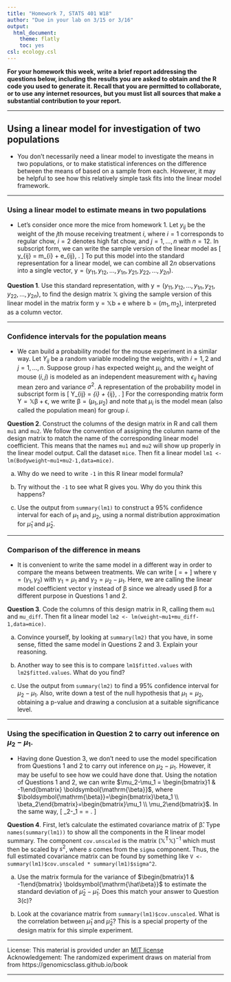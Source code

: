 ```yaml
---
title: "Homework 7, STATS 401 W18"
author: "Due in your lab on 3/15 or 3/16"
output:
  html_document:
    theme: flatly
    toc: yes
csl: ecology.csl
---
```


\newcommand\mat[1]{\mathbb{#1}}
\renewcommand\vect[1]{\boldsymbol{\mathrm{#1}}}
\newcommand\xtranspose{{\mbox{\tiny \textsc{t}}}}
\newcommand\transpose{{\scriptscriptstyle \mathrm{T}}}
\newcommand\prob{\mathrm{P}}

**For your homework this week, write a brief report addressing the questions below, including the results you are asked to obtain and the R code you used to generate it.
Recall that you are permitted to collaborate, or to use any internet resources, but you must list all sources that make a substantial contribution to your report.**

--------------

## Using a linear model for investigation of two populations

* You don't necessarily need a linear model to investigate the means in two populations, or to make statistical inferences on the difference between the means of based on a sample from each. However, it may be helpful to see how this relatively simple task fits into the linear model framework.

-------------

### Using a linear model to estimate means in two populations

* Let's consider once more the mice from homework 1. Let $y_{ij}$ be the weight of the $j$th mouse receiving treatment $i$, where $i=1$ corresponds to regular chow, $i=2$ denotes high fat chow, and $j=1,\dots,n$ with $n=12$. In subscript form, we can write the sample version of the linear model as
\[
y_{ij} = m_{i} + e_{ij}, \quad \mbox{for $i=1,2$ and $j=1,\dots,n$}.
\]
To put this model into the standard representation for a linear model, we can combine all $2n$ observations into a single vector,
$\vect{y}=(y_{11},y_{12},\dots,y_{1n},y_{21},y_{22},\dots,y_{2n})$.


**Question 1**. Use this standard representation, with $\vect{y}=(y_{11},y_{12},\dots,y_{1n},y_{21},y_{22},\dots,y_{2n})$,  to find the design matrix $\mat{X}$ giving the sample version of this linear model in the matrix form $\vect{y}=\mat{X}\vect{b}+\vect{e}$ where $\vect{b}=(m_1,m_2)$, interpreted as a column vector.


-------

### Confidence intervals for the population means

* We can build a probability model for the mouse experiment in a similar way. Let $Y_{ij}$ be a random variable modeling the weights, with $i=1,2$ and $j=1,\dots,n$. Suppose group $i$ has expected weight $\mu_i$, and the weight of mouse $(i,j)$ is modeled as an independent measurement with $\epsilon_{ij}$ having mean zero and variance $\sigma^2$. A representation of the probability model in subscript form is
\[
Y_{ij} = \mu_{i} + \epsilon_{ij}, \quad \mbox{for $i=1,2$ and $j=1,\dots,n$}.
\]
For the corresponding matrix form $\vect{Y}=\mat{X}\vect{\beta}+\vect{\epsilon}$, we write $\vect{\beta}=(\mu_1,\mu_2)$ and note that $\mu_i$ is the model mean (also called the population mean) for group $i$.

**Question 2**. Construct the columns of the design matrix in R and call them `mu1` and `mu2`. We follow the convention of assigning the column name of the design matrix to match the name of the corresponding linear model coefficient. This means that the names `mu1` and `mu2` will show up properly in the linear model output. Call the dataset `mice`. Then fit a linear model `lm1 <- lm(Bodyweight~mu1+mu2-1,data=mice)`.

(a) Why do we need to write `-1` in this R linear model formula?

(b) Try without the `-1` to see what R gives you. Why do you think this happens?

(c) Use the output from `summary(lm1)` to construct a 95% confidence interval for each of $\mu_1$ and $\mu_2$, using a normal distribution approximation for $\hat\mu_1$ and $\hat\mu_2$.

----------

### Comparison of the difference in means

* It is convenient to write the same model in a different way in order to compare the means between treatments. We can write
\[
\vect{Y}=
\begin{bmatrix}
1 & 0 \\
1 & 0 \\
\vdots & \vdots \\
1 & 0 \\
1 & 1 \\
1 & 1 \\
\vdots & \vdots \\
1 & 1
\end{bmatrix} \vect{\gamma} + \vect{\epsilon}
\]
where $\vect{\gamma}=(\gamma_1,\gamma_2)$ with $\gamma_1=\mu_1$ and $\gamma_2=\mu_2-\mu_1$. Here, we are calling the linear model coefficient vector $\vect{\gamma}$ instead of $\vect{\beta}$ since we already used $\vect{\beta}$ for a different purpose in Questions 1 and 2.


**Question 3**. Code the columns of this design matrix in R, calling them `mu1` and `mu_diff`. Then fit a linear model `lm2 <- lm(weight~mu1+mu_diff-1,data=mice)`.

(a) Convince yourself, by looking at `summary(lm2)` that you have, in some sense, fitted the same model in Questions 2 and 3. Explain your reasoning.

(b) Another way to see this is to compare `lm1$fitted.values` with `lm2$fitted.values`. What do you find?

(c) Use the output from `summary(lm2)` to find a 95% confidence interval for $\mu_2-\mu_1$. Also, write down a test of the null hypothesis that $\mu_1=\mu_2$, obtaining a p-value and drawing a conclusion at a suitable significance level.

--------

### Using the specification in Question 2 to carry out inference on $\mu_2-\mu_1$. 

* Having done Question 3, we don't need to use the model specification from Questions 1 and 2 to carry out inference on $\mu_2-\mu_1$. 
However, it may be useful to see how we could have done that.
Using the notation of Questions 1 and 2, we can write $\mu_2-\mu_1 = \begin{bmatrix}1 & -1\end{bmatrix} \vect{\beta}$,  where $\vect{\beta}=\begin{bmatrix}\beta_1 \\ \beta_2\end{bmatrix}=\begin{bmatrix}\mu_1 \\ \mu_2\end{bmatrix}$. In the same way, 
\[
\hat\mu_2-\hat\mu_1 = \begin{bmatrix}-1 & 1\end{bmatrix} \vect{\hat\beta}
=
\begin{bmatrix}-1 & 1\end{bmatrix}
\begin{bmatrix}\hat\beta_1 \\ \hat\beta_1\end{bmatrix}.
\]


**Question 4**. First, let's calculate the estimated covariance matrix of $\vect{\hat\beta}$. Type `names(summary(lm1))` to show all the components in the R linear model summary.
 The component `cov.unscaled` is the matrix $\big(\mat{X}^\transpose\mat{X}\big)^{-1}$ which must then be scaled by $s^2$, where $s$ comes from the `sigma` component. Thus, the full estimated covariance matrix can be found by something like `V <- summary(lm1)$cov.unscaled * summary(lm1)$sigma^2`. 

(a) Use the matrix formula for the variance of $\begin{bmatrix}1 & -1\end{bmatrix} \vect{\hat\beta}$ to estimate the standard deviation of $\hat\mu_2-\hat\mu_1$.
Does this match your answer to Question 3(c)?

(b) Look at the covariance matrix from `summary(lm1)$cov.unscaled`. What is the correlation between $\hat\mu_1$ and $\hat\mu_2$? This is a special property of the design matrix for this simple experiment.


--------------


License: This material is provided under an [MIT license](https://ionides.github.io/401w18/LICENSE)<br>
Acknowledgement: The randomized experiment draws on material from from https://genomicsclass.github.io/book

------
